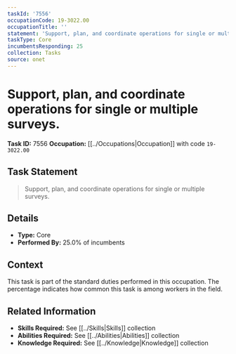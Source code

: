 ```yaml
---
taskId: '7556'
occupationCode: 19-3022.00
occupationTitle: ''
statement: 'Support, plan, and coordinate operations for single or multiple surveys.'
taskType: Core
incumbentsResponding: 25
collection: Tasks
source: onet
---
```

# Support, plan, and coordinate operations for single or multiple surveys.

**Task ID:** 7556
**Occupation:** [[../Occupations|Occupation]] with code `19-3022.00`

## Task Statement

> Support, plan, and coordinate operations for single or multiple surveys.

## Details

- **Type:** Core
- **Performed By:** 25.0% of incumbents

## Context

This task is part of the standard duties performed in this occupation. The percentage indicates how common this task is among workers in the field.

## Related Information

- **Skills Required:** See [[../Skills|Skills]] collection
- **Abilities Required:** See [[../Abilities|Abilities]] collection
- **Knowledge Required:** See [[../Knowledge|Knowledge]] collection
